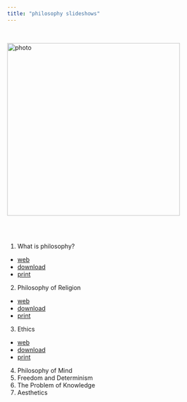 ```yaml
---
title: "philosophy slideshows"
---
```


<br>

![photo](images/g-3.jpg){class="photo" width=400px}\


<br><br>

1. What is philosophy?
- [web](https://gwmatthews.github.io/philosophy-slideshows/01-slides.html)
- [download](https://gwmatthews.github.io/philosophy-slideshows/pdf/01-slides.pdf)
- [print](https://gwmatthews.github.io/philosophy-slideshows/pdf/01-handout.pdf)
2. Philosophy of Religion
- [web](https://gwmatthews.github.io/philosophy-slideshows/02-slides.html)
- [download](https://gwmatthews.github.io/philosophy-slideshows/pdf/02-slides.pdf)
- [print](https://gwmatthews.github.io/philosophy-slideshows/pdf/02-handout.pdf)
3. Ethics
- [web](https://gwmatthews.github.io/philosophy-slideshows/03-slides.html)
- [download](https://gwmatthews.github.io/philosophy-slideshows/pdf/03-slides.pdf)
- [print](https://gwmatthews.github.io/philosophy-slideshows/pdf/03-handout.pdf)
4. Philosophy of Mind
<!-- - [web](https://gwmatthews.github.io/philosophy-slideshows/04-slides.html)
- [download](https://gwmatthews.github.io/philosophy-slideshows/pdf/04-slides.pdf)
- [print](https://gwmatthews.github.io/philosophy-slideshows/pdf/04-handout.pdf) -->
5. Freedom and Determinism
<!-- - [web](https://gwmatthews.github.io/philosophy-slideshows/05-slides.html)
- [download](https://gwmatthews.github.io/philosophy-slideshows/pdf/05-slides.pdf)
- [print](https://gwmatthews.github.io/philosophy-slideshows/pdf/05-handout.pdf) -->
6. The Problem of Knowledge
<!-- - [web](https://gwmatthews.github.io/philosophy-slideshows/06-slides.html)
- [download](https://gwmatthews.github.io/philosophy-slideshows/pdf/06-slides.pdf)
- [print](https://gwmatthews.github.io/philosophy-slideshows/pdf/06-handout.pdf) -->
7. Aesthetics
<!-- - [web](https://gwmatthews.github.io/philosophy-slideshows/07-slides.html)
- [download](https://gwmatthews.github.io/philosophy-slideshows/pdf/07-slides.pdf)
- [print](https://gwmatthews.github.io/philosophy-slideshows/pdf/07-handout.pdf) -->


